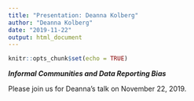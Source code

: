 ```yaml
---
title: "Presentation: Deanna Kolberg"
author: "Deanna Kolberg"
date: "2019-11-22"
output: html_document
---
```


```r
knitr::opts_chunk$set(echo = TRUE)
```

***Informal Communities and Data Reporting Bias***

Please join us for Deanna's talk on November 22, 2019.